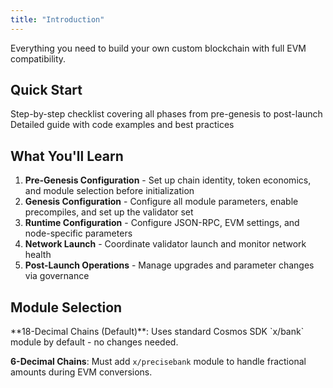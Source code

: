 ```yaml
---
title: "Introduction"
---
```


Everything you need to build your own custom blockchain with full EVM compatibility.

## Quick Start

<CardGroup cols={2}>
  <Card
    title="Customization Checklist"
    icon="list-check"
    href="/docs/evm/next/documentation/getting-started/build-a-chain/chain-customization-checklist"
  >
    Step-by-step checklist covering all phases from pre-genesis to post-launch
  </Card>
  <Card
    title="Complete Guide"
    icon="book"
    href="/docs/evm/next/documentation/getting-started/build-a-chain/building-your-chain-guide"
  >
    Detailed guide with code examples and best practices
  </Card>
</CardGroup>

## What You'll Learn

1. **Pre-Genesis Configuration** - Set up chain identity, token economics, and module selection before initialization
2. **Genesis Configuration** - Configure all module parameters, enable precompiles, and set up the validator set
3. **Runtime Configuration** - Configure JSON-RPC, EVM settings, and node-specific parameters
4. **Network Launch** - Coordinate validator launch and monitor network health
5. **Post-Launch Operations** - Manage upgrades and parameter changes via governance

## Module Selection

<Note>
**18-Decimal Chains (Default)**: Uses standard Cosmos SDK `x/bank` module by default - no changes needed.

**6-Decimal Chains**: Must add `x/precisebank` module to handle fractional amounts during EVM conversions.
</Note>
